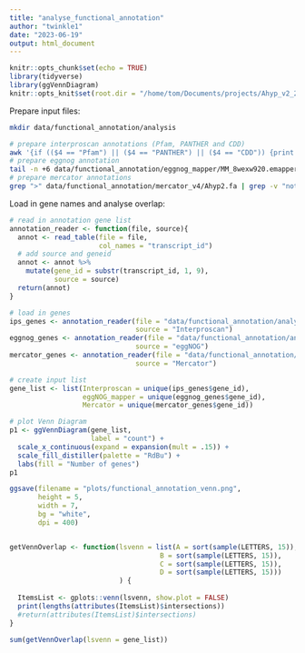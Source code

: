 ```yaml
---
title: "analyse_functional_annotation"
author: "twinkle1"
date: "2023-06-19"
output: html_document
---
```


```r
knitr::opts_chunk$set(echo = TRUE)
library(tidyverse)
library(ggVennDiagram)
knitr::opts_knit$set(root.dir = "/home/tom/Documents/projects/Ahyp_v2_2_publication/")
```

Prepare input files:

```bash
mkdir data/functional_annotation/analysis

# prepare interproscan annotations (Pfam, PANTHER and CDD)
awk '{if (($4 == "Pfam") || ($4 == "PANTHER") || ($4 == "CDD")) {print $1}}' data/functional_annotation/interproscan/Ahypochondriacus_2.2_polished_corrected.prot.fasta.tsv | sort | uniq > data/functional_annotation/analysis/interpro_genes.txt
# prepare eggnog annotation
tail -n +6 data/functional_annotation/eggnog_mapper/MM_8wexw920.emapper.annotations.tsv | head -n -3 | awk '{print $1}' > data/functional_annotation/analysis/eggnog_genes.txt
# prepare mercator annotations
grep ">" data/functional_annotation/mercator_v4/Ahyp2.fa | grep -v "not classified" | sed 's/ .*//' | sed 's/>//' > data/functional_annotation/analysis/mercator_genes.txt
```

Load in gene names and analyse overlap:

```r
# read in annotation gene list
annotation_reader <- function(file, source){
  annot <- read_table(file = file,
                      col_names = "transcript_id")
  # add source and geneid
  annot <- annot %>%
    mutate(gene_id = substr(transcript_id, 1, 9),
           source = source)
  return(annot)
}

# load in genes
ips_genes <- annotation_reader(file = "data/functional_annotation/analysis/interpro_genes.txt",
                               source = "Interproscan")
eggnog_genes <- annotation_reader(file = "data/functional_annotation/analysis/eggnog_genes.txt",
                               source = "eggNOG")
mercator_genes <- annotation_reader(file = "data/functional_annotation/analysis/mercator_genes.txt",
                               source = "Mercator")

# create input list
gene_list <- list(Interproscan = unique(ips_genes$gene_id),
                  eggNOG_mapper = unique(eggnog_genes$gene_id),
                  Mercator = unique(mercator_genes$gene_id))

# plot Venn Diagram
p1 <- ggVennDiagram(gene_list,
                    label = "count") +
  scale_x_continuous(expand = expansion(mult = .15)) +
  scale_fill_distiller(palette = "RdBu") +
  labs(fill = "Number of genes")
p1

ggsave(filename = "plots/functional_annotation_venn.png",
       height = 5,
       width = 7,
       bg = "white",
       dpi = 400)


getVennOverlap <- function(lsvenn = list(A = sort(sample(LETTERS, 15)),
                                     B = sort(sample(LETTERS, 15)),
                                     C = sort(sample(LETTERS, 15)),
                                     D = sort(sample(LETTERS, 15)))
                           ) {
  
  ItemsList <- gplots::venn(lsvenn, show.plot = FALSE)
  print(lengths(attributes(ItemsList)$intersections))
  #return(attributes(ItemsList)$intersections)
}

sum(getVennOverlap(lsvenn = gene_list))
```

